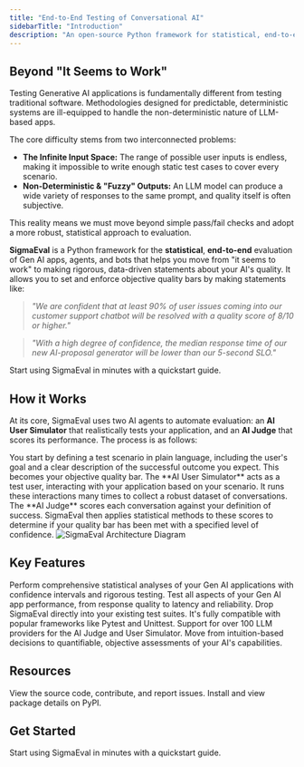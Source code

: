 ```yaml
---
title: "End-to-End Testing of Conversational AI"
sidebarTitle: "Introduction"
description: "An open-source Python framework for statistical, end-to-end testing of conversational AI, chatbots, virtual assistants, and other LLM-based applications."
---
```


## Beyond "It Seems to Work"

Testing Generative AI applications is fundamentally different from testing traditional software. Methodologies designed for predictable, deterministic systems are ill-equipped to handle the non-deterministic nature of LLM-based apps.

The core difficulty stems from two interconnected problems:

- **The Infinite Input Space:** The range of possible user inputs is endless, making it impossible to write enough static test cases to cover every scenario.
- **Non-Deterministic & "Fuzzy" Outputs:** An LLM model can produce a wide variety of responses to the same prompt, and quality itself is often subjective.

This reality means we must move beyond simple pass/fail checks and adopt a more robust, statistical approach to evaluation.

**SigmaEval** is a Python framework for the **statistical**, **end-to-end** evaluation of Gen AI apps, agents, and bots that helps you move from "it seems to work" to making rigorous, data-driven statements about your AI's quality. It allows you to set and enforce objective quality bars by making statements like:

>  _"We are confident that at least 90% of user issues coming into our customer
  support chatbot will be resolved with a quality score of 8/10 or higher."_

>  _"With a high degree of confidence, the median response time of our new
  AI-proposal generator will be lower than our 5-second SLO."_

<Card title="Get Started" icon="rocket" href="/quickstart" horizontal>
  Start using SigmaEval in minutes with a quickstart guide.
</Card>

## How it Works

At its core, SigmaEval uses two AI agents to automate evaluation: an **AI User Simulator** that realistically tests your application, and an **AI Judge** that scores its performance. The process is as follows:

<Steps>
  <Step title="Define 'Good'">
    You start by defining a test scenario in plain language, including the
    user's goal and a clear description of the successful outcome you expect.
    This becomes your objective quality bar.
  </Step>
  <Step title="Simulate and Collect Data">
    The **AI User Simulator** acts as a test user, interacting with your
    application based on your scenario. It runs these interactions many times to
    collect a robust dataset of conversations.
  </Step>
  <Step title="Judge and Analyze">
    The **AI Judge** scores each conversation against your definition of
    success. SigmaEval then applies statistical methods to these scores to
    determine if your quality bar has been met with a specified level of
    confidence.
  </Step>
</Steps>

<Frame>
  <img
    src="/images/sigmaeval-architecture.jpg"
    alt="SigmaEval Architecture Diagram"
  />
</Frame>

## Key Features

<CardGroup cols={2}>
  <Card title="Statistical Evaluation" icon="chart-line">
    Perform comprehensive statistical analyses of your Gen AI applications with
    confidence intervals and rigorous testing.
  </Card>
  <Card title="End-to-End Testing" icon="list-check">
    Test all aspects of your Gen AI app performance, from response quality to
    latency and reliability.
  </Card>
  <Card title="Pytest & Unittest Ready" icon="python">
    Drop SigmaEval directly into your existing test suites. It's fully
    compatible with popular frameworks like Pytest and Unittest.
  </Card>
  <Card title="100+ LLM Providers" icon="cubes">
    Support for over 100 LLM providers for the AI Judge and User Simulator.
  </Card>
  <Card title="Data-Driven Decisions" icon="brain">
    Move from intuition-based decisions to quantifiable, objective assessments
    of your AI's capabilities.
  </Card>
</CardGroup>

## Resources

<CardGroup cols={2}>
  <Card
    title="GitHub Repository"
    icon="github"
    href="https://github.com/SigmaEval/SigmaEval"
  >
    View the source code, contribute, and report issues.
  </Card>
  <Card
    title="PyPI Package"
    icon="box"
    href="https://pypi.org/project/sigmaeval-framework/"
  >
    Install and view package details on PyPI.
  </Card>
</CardGroup>


## Get Started


<Card title="Get Started" icon="rocket" href="/quickstart" horizontal>
  Start using SigmaEval in minutes with a quickstart guide.
</Card>
